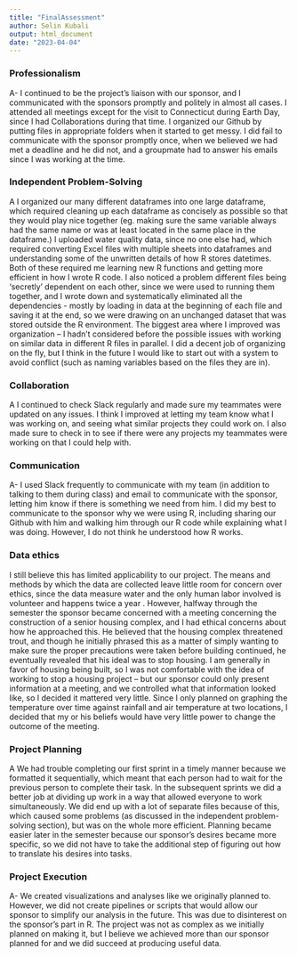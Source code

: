 ```yaml
---
title: "FinalAssessment"
author: Selin Kubali
output: html_document
date: "2023-04-04"
---
```


### Professionalism
A-
I continued to be the project’s liaison with our sponsor, and I communicated with the sponsors promptly and politely in almost all cases. I attended all meetings except for the visit to Connecticut during Earth Day, since I had Collaborations during that time. I organized our Github by putting files in appropriate folders when it started to get messy. I did fail to communicate with the sponsor promptly once, when we believed we had met a deadline and he did not, and a groupmate had to answer his emails since I was working at the time.

### Independent Problem-Solving
A
I organized our many different dataframes into one large dataframe, which required cleaning up each dataframe as concisely as possible so that they would play nice together (eg. making sure the same variable always had the same name or was at least located in the same place in the dataframe.) I uploaded water quality data, since no one else had, which required converting Excel files with multiple sheets into dataframes and understanding some of the unwritten details of how R stores datetimes. Both of these required me learning new R functions and getting more efficient in how I wrote R code. I also noticed a problem different files being ‘secretly’ dependent on each other, since we were used to running them together, and I wrote down and systematically eliminated all the dependencies - mostly by loading in data at the beginning of each file and saving it at the end, so we were drawing on an unchanged dataset that was stored outside the R environment. The biggest area where I improved was organization – I hadn’t considered before the possible issues with working on similar data in different R files in parallel. I did a decent job of organizing on the fly, but I think in the future I would like to start out with a system to avoid conflict (such as naming variables based on the files they are in).


### Collaboration
A
I continued to check Slack regularly and made sure my teammates were updated on any issues. I think I improved at letting my team know what I was working on, and seeing what similar projects they could work on. I also made sure to check in to see if there were any projects my teammates were working on that I could help with. 


### Communication
A-
I used Slack frequently to communicate with my team (in addition to talking to them during class) and email to communicate with the sponsor, letting him know if there is something we need from him. I did my best to communicate to the sponsor why we were using R, including sharing our Github with him and walking him through our R code while explaining what I was doing. However, I do not think he understood how R works.  

### Data ethics
I still believe this has limited applicability to our project. The means and methods by which the data are collected leave little room for concern over ethics, since the data measure water and the only human labor involved is volunteer and happens twice a year . However, halfway through the semester the sponsor became concerned with a meeting concerning the construction of a senior housing complex, and I had ethical concerns about how he approached this. He believed that the housing complex threatened trout, and though he initially phrased this as a matter of simply wanting to make sure the proper precautions were taken before building continued, he eventually revealed that his ideal was to stop housing. I am generally in favor of housing being built, so I was not comfortable with the idea of working to stop a housing project – but our sponsor could only present information at a meeting, and we controlled what that information looked like, so I decided it mattered very little. Since I only planned on graphing the temperature over time against rainfall and air temperature at two locations, I decided that my or his beliefs would have very little power to change the outcome of the meeting.


### Project Planning
A
We had trouble completing our first sprint in a timely manner because we formatted it sequentially, which meant that each person had to wait for the previous person to complete their task. In the subsequent sprints we did a better job at dividing up work in a way that allowed everyone to work simultaneously. We did end up with a lot of separate files because of this, which caused some problems (as discussed in the independent problem-solving section), but was on the whole more efficient. Planning became easier later in the semester because our sponsor’s desires became more specific, so we did not have to take the additional step of figuring out how to translate his desires into tasks.

### Project Execution
A-
We created visualizations and analyses like we originally planned to. However, we did not create pipelines or scripts that would allow our sponsor to simplify our analysis in the future. This was due to disinterest on the sponsor’s part in R. The project was not as complex as we initially planned on making it, but I believe we achieved more than our sponsor planned for and we did succeed at producing useful data.
